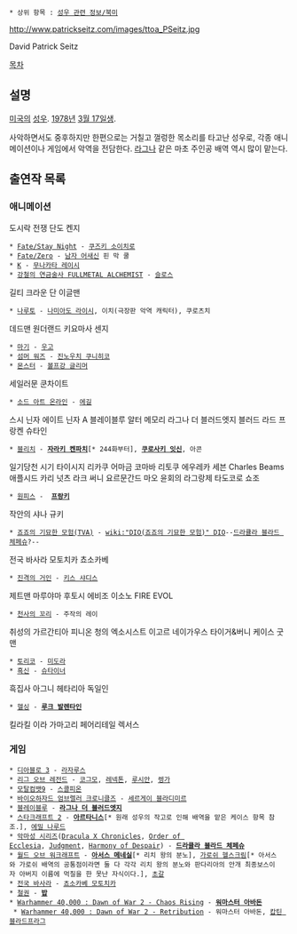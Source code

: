  * 상위 항목 : [[성우 관련 정보/북미]]

http://www.patrickseitz.com/images/ttoa_PSeitz.jpg 

David Patrick Seitz

[[목차]]

== 설명 ==
[[미국]]의 [[성우]]. [[1978년]] [[3월 17일]]생.

사악하면서도 중후하지만 한편으로는 거칠고 껄렁한 목소리를 타고난 성우로, 각종 애니메이션이나 게임에서 악역을 전담한다. [[라그나 더 블러드엣지|라그나]] 같은 마초 주인공 배역 역시 많이 맡는다.

== 출연작 목록 ==
=== 애니메이션 ===
도시락 전쟁 단도 켄지
 * [[Fate/Stay Night]] - [[쿠즈키 소이치로]]
 * [[Fate/Zero]] - [[어새신(4차)|남자 어새신]] 핀 막 쿨
 * [[K(애니메이션)|K]] - [[무나카타 레이시]]
 * [[강철의 연금술사 FULLMETAL ALCHEMIST]] - [[슬로스(강철의 연금술사)|슬로스]]
길티 크라운 단 이글맨
 * [[나루토]] - [[나미아도 라이시]], 이치(극장판 악역 캐릭터), 쿠로츠치
데드맨 원더랜드 키요마사 센지
 * [[마기(만화)|마기]] - [[우고(마기)|우고]]
 * [[섬머 워즈]] - [[진노우치 쿠니히코]]
 * [[몬스터(만화)|몬스터]] - [[볼프강 글리머]]
세일러문 쿤차이트
 * [[소드 아트 온라인]] - [[에길]]
스시 닌자 에이트 닌자 A
블레이블루 알터 메모리 라그나 더 블러드엣지
블러드 라드 프랑켄 슈타인
 * [[블리치(만화)|블리치]] - '''[[자라키 켄파치]]'''[* 244화부터], '''[[쿠로사키 잇신]]''', 아콘
일기당천 시기 타이시지 리카쿠
어마금 코마바 리토쿠
에우레카 세븐 Charles Beams
애플시드 카리 넛츠 라크 써니
요르문간드 마오
윤회의 라그랑제 타도코로 쇼조
 * [[원피스(만화)|원피스]] -  '''[[프랑키]]'''
작안의 샤나 규키
 * [[죠죠의 기묘한 모험(TVA)]] - [[wiki:"DIO(죠죠의 기묘한 모험)" DIO]]--[[드라큘라 블라드 체페슈]]?--
전국 바사라 모토치카 쵸소카베
 * [[진격의 거인/애니메이션|진격의 거인]] - [[키스 샤디스]]
제트맨 마루야마 후토시 에비조 이소노 FIRE EVOL
 * [[천사의 꼬리]] - 주작의 레이
취성의 가르간티아 피니온
청의 엑소시스트 이고르 네이가우스
타이거&버니 케이스 굿맨
 * [[토리코(만화)|토리코]] - [[미도라]]
 * [[흑신]] - [[슈타이너]]
흑집사 아그니
헤타리아 독일인
 * [[헬싱]] - '''[[루크 발렌타인]]'''
킬라킬 이라 가마고리
페어리테일 렉서스

=== 게임 ===
 * [[디아블로 3]] - [[라자루스]]
 * [[리그 오브 레전드]] - [[코그모]], [[레넥톤]], [[루시안(리그 오브 레전드)|루시안]], [[렝가]]
 * [[모탈컴뱃9]] - [[스콜피온(모탈 컴뱃)|스콜피온]]
 * [[바이오하자드 엄브렐러 크로니클즈]] - [[세르게이 블라디미르]]
 * [[블레이블루]] - '''[[라그나 더 블러드엣지]]'''
 * [[스타크래프트 2]] - '''[[아르타니스]]'''[* 원래 성우의 작고로 인해 배역을 맡은 케이스 항목 참조.], [[에밀 나루드]]
 * [[악마성 시리즈]]([[악마성 드라큘라 X 크로니클|Dracula X Chronicles]], [[악마성 드라큘라 빼앗긴 각인|Order of Ecclesia]], [[악마성 드라큘라 저지먼트|Judgment]], [[악마성 드라큘라 Harmony of Despair|Harmony of Despair]]) - '''[[드라큘라 블라드 체페슈]]'''
 * [[월드 오브 워크래프트]] - '''[[아서스 메네실]]'''[* 리치 왕의 분노], [[가로쉬 헬스크림]][* 아서스와 가로쉬 배역의 공통점이라면 둘 다 각각 리치 왕의 분노와 판다리아의 안개 최종보스이자 아버지 이름에 먹칠을 한 못난 자식이다.], [[초갈]]
 * [[전국 바사라]] - [[쵸소카베 모토치카(전국 바사라)|쵸소카베 모토치카]]
 * [[철권]] - '''[[밥(철권)|밥]]'''
 * [[Warhammer 40,000 : Dawn of War 2 - Chaos Rising]] - '''[[에제카일 아바돈|워마스터 아바돈]]'''
  * [[Warhammer 40,000 : Dawn of War 2 - Retribution]] - 워마스터 아바돈, [[캅틴 블라드프라그]]
 
